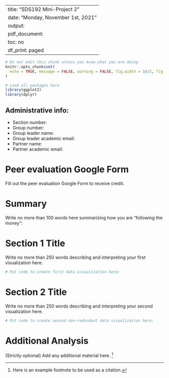 
---
title: "SDS192 Mini-Project 2"
date: "Monday, November 1st, 2021"
output:
  pdf_document:
    toc: no
    df_print: paged
---

```r
# Do not edit this chunk unless you know what you are doing
knitr::opts_chunk$set(
  echo = TRUE, message = FALSE, warning = FALSE, fig.width = 16/2, fig.height = 9/2
)
```

```r
# Load all packages here
library(ggplot2)
library(dplyr)

```

## Administrative info:

* Section number: 
* Group number: 
* Group leader name: 
* Group leader academic email: 
* Partner name: 
* Partner academic email: 


# Peer evaluation Google Form

Fill out the peer evaluation Google Form to receive credit.


# Summary

Write no more than 100 words here summarizing how you are "following the money":


# Section 1 Title 

Write no more than 250 words describing and interpreting your first visualization here. 

```r
# Put code to create first data visualization here:
```


# Section 2 Title 

Write no more than 250 words describing and interpreting your second visualization here. 

```r
# Put code to create second non-redundant data visualization here:
```


# Additional Analysis

(Strictly optional) Add any additional material here. ^[Here is an example footnote to be used as a citation.]
